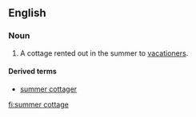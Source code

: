 ==English==
===Noun===
{{en-noun|head=[[summer]] [[cottage]]}}

# {{context|Canada|US}} A cottage rented out in the summer to [[vacationer]]s.

====Derived terms====
* [[summer cottager]]

[[fi:summer cottage]]